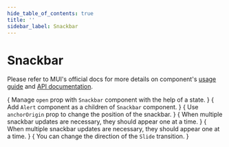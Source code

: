 ```yaml
---
hide_table_of_contents: true
title: ''
sidebar_label: Snackbar
---
```




<h1 className='!m-0'>Snackbar</h1>

<div className='template-bg-color' />

Please refer to MUI's official docs for more details on component's [usage guide](https://mui.com/material-ui/react-snackbar/) and [API documentation](https://mui.com/material-ui/react-snackbar/#api).

<Grid container spacing={6}>
  <Grid item xs={12} md={6}>
    <CardSnippet
      title='Basic Snackbar'
      code={SourceCodeSnackbarBasic}
    >
      {
        <Typography className='mbe-4'>
          Manage <code>open</code> prop with <code>Snackbar</code> component with the help of a state.
        </Typography>
      }
      <SnackbarBasic />
    </CardSnippet>
  </Grid>
  <Grid item xs={12} md={6}>
    <CardSnippet
      title='Alert Snackbar'
      code={SourceCodeSnackbarAlert}
    >
      {
        <Typography className='mbe-4'>
          Add <code>Alert</code> component as a children of <code>Snackbar</code> component.
        </Typography>
      }
      <SnackbarAlert />
    </CardSnippet>
  </Grid>
  <Grid item xs={12} md={6}>
    <CardSnippet
      title='Positioned Snackbar'
      code={SourceCodeSnackbarPositioned}
    >
      {
        <Typography className='mbe-4'>
          Use <code>anchorOrigin</code> prop to change the position of the snackbar.
        </Typography>
      }
      <SnackbarPositioned />
    </CardSnippet>
  </Grid>
  <Grid item xs={12} md={6}>
    <CardSnippet
      title='Consecutive Snackbars'
      code={SourceCodeSnackbarConsecutive}
    >
      {
        <Typography className='mbe-4'>
          When multiple snackbar updates are necessary, they should appear one at a time.
        </Typography>
      }
      <SnackbarConsecutive />
    </CardSnippet>
  </Grid>
  <Grid item xs={12} md={6}>
    <CardSnippet
      title='Change Transition'
      code={SourceCodeSnackbarTransition}
    >
      {
        <Typography className='mbe-4'>
          When multiple snackbar updates are necessary, they should appear one at a time.
        </Typography>
      }
      <SnackbarTransition />
    </CardSnippet>
  </Grid>
  <Grid item xs={12} md={6}>
    <CardSnippet
      title='Control Slide Direction'
      code={SourceCodeSnackbarControlSlideDirection}
    >
      {
        <Typography className='mbe-4'>
          You can change the direction of the <code>Slide</code> transition.
        </Typography>
      }
      <SnackbarControlSlideDirection />
    </CardSnippet>
  </Grid>
</Grid>
